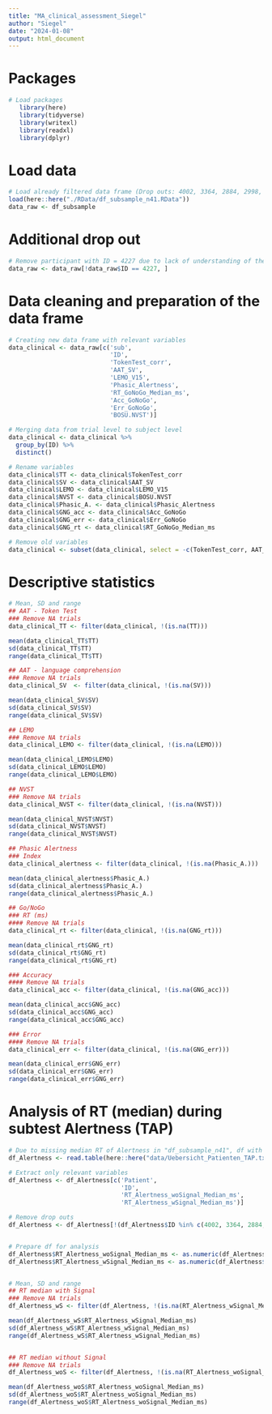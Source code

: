 ```yaml
---
title: "MA_clinical_assessment_Siegel"
author: "Siegel"
date: "2024-01-08"
output: html_document
---
```


# Packages
```r
# Load packages
   library(here)  
   library(tidyverse) 
   library(writexl)
   library(readxl)
   library(dplyr)
```

# Load data
```r
# Load already filtered data frame (Drop outs: 4002, 3364, 2884, 2998, 3392, 3960, 3154, 3994, 4086, 2522)
load(here::here("./RData/df_subsample_n41.RData"))
data_raw <- df_subsample
```

# Additional drop out
```r
# Remove participant with ID = 4227 due to lack of understanding of the task (ALWAYS pressed correct (accuracy - incorrect: 0.0000000; accuracy - correct: 1.0000000))
data_raw <- data_raw[!data_raw$ID == 4227, ]
```

# Data cleaning and preparation of the data frame
```r
# Creating new data frame with relevant variables
data_clinical <- data_raw[c('sub',
                            'ID',
                            'TokenTest_corr',
                            'AAT_SV',
                            'LEMO_V15',
                            'Phasic_Alertness',
                            'RT_GoNoGo_Median_ms',
                            'Acc_GoNoGo',
                            'Err_GoNoGo',
                            'BOSU.NVST')]

# Merging data from trial level to subject level
data_clinical <- data_clinical %>%
  group_by(ID) %>%
  distinct()

# Rename variables
data_clinical$TT <- data_clinical$TokenTest_corr
data_clinical$SV <- data_clinical$AAT_SV
data_clinical$LEMO <- data_clinical$LEMO_V15
data_clinical$NVST <- data_clinical$BOSU.NVST
data_clinical$Phasic_A. <- data_clinical$Phasic_Alertness
data_clinical$GNG_acc <- data_clinical$Acc_GoNoGo
data_clinical$GNG_err <- data_clinical$Err_GoNoGo
data_clinical$GNG_rt <- data_clinical$RT_GoNoGo_Median_ms

# Remove old variables
data_clinical <- subset(data_clinical, select = -c(TokenTest_corr, AAT_SV, LEMO_V15, Phasic_Alertness, RT_GoNoGo_Median_ms, Acc_GoNoGo, Err_GoNoGo, BOSU.NVST))
```

# Descriptive statistics
```r
# Mean, SD and range
## AAT - Token Test
### Remove NA trials
data_clinical_TT <- filter(data_clinical, !(is.na(TT)))

mean(data_clinical_TT$TT)
sd(data_clinical_TT$TT)
range(data_clinical_TT$TT)

## AAT - language comprehension
### Remove NA trials
data_clinical_SV  <- filter(data_clinical, !(is.na(SV)))

mean(data_clinical_SV$SV)
sd(data_clinical_SV$SV)
range(data_clinical_SV$SV)

## LEMO
### Remove NA trials
data_clinical_LEMO <- filter(data_clinical, !(is.na(LEMO)))

mean(data_clinical_LEMO$LEMO)
sd(data_clinical_LEMO$LEMO)
range(data_clinical_LEMO$LEMO)

## NVST
### Remove NA trials
data_clinical_NVST <- filter(data_clinical, !(is.na(NVST)))

mean(data_clinical_NVST$NVST)
sd(data_clinical_NVST$NVST)
range(data_clinical_NVST$NVST)

## Phasic Alertness
### Index
data_clinical_alertness <- filter(data_clinical, !(is.na(Phasic_A.)))

mean(data_clinical_alertness$Phasic_A.)
sd(data_clinical_alertness$Phasic_A.)
range(data_clinical_alertness$Phasic_A.)

## Go/NoGo
### RT (ms)
#### Remove NA trials
data_clinical_rt <- filter(data_clinical, !(is.na(GNG_rt)))

mean(data_clinical_rt$GNG_rt)
sd(data_clinical_rt$GNG_rt)
range(data_clinical_rt$GNG_rt)

### Accuracy
#### Remove NA trials
data_clinical_acc <- filter(data_clinical, !(is.na(GNG_acc)))

mean(data_clinical_acc$GNG_acc)
sd(data_clinical_acc$GNG_acc)
range(data_clinical_acc$GNG_acc)

### Error
#### Remove NA trials
data_clinical_err <- filter(data_clinical, !(is.na(GNG_err)))

mean(data_clinical_err$GNG_err)
sd(data_clinical_err$GNG_err)
range(data_clinical_err$GNG_err)
```

# Analysis of RT (median) during subtest Alertness (TAP)
```r
# Due to missing median RT of Alertness in "df_subsample_n41", df with all variables regarding Alertness (unfiltered) is loaded 
df_Alertness <- read.table(here::here("data/Uebersicht_Patienten_TAP.txt"), header = T, sep = "\t")

# Extract only relevant variables
df_Alertness <- df_Alertness[c('Patient',
                               'ID',
                               'RT_Alertness_woSignal_Median_ms',
                               'RT_Alertness_wSignal_Median_ms')]

# Remove drop outs
df_Alertness <- df_Alertness[!(df_Alertness$ID %in% c(4002, 3364, 2884, 2998, 3392, 3960, 3154, 3994, 4086, 2522, 4171, 2849, 3684, 4227, 4668)), ]   


# Prepare df for analysis
df_Alertness$RT_Alertness_woSignal_Median_ms <- as.numeric(df_Alertness$RT_Alertness_woSignal_Median_ms)
df_Alertness$RT_Alertness_wSignal_Median_ms <- as.numeric(df_Alertness$RT_Alertness_wSignal_Median_ms)


# Mean, SD and range
## RT median with Signal
### Remove NA trials
df_Alertness_wS <- filter(df_Alertness, !(is.na(RT_Alertness_wSignal_Median_ms)))

mean(df_Alertness_wS$RT_Alertness_wSignal_Median_ms)
sd(df_Alertness_wS$RT_Alertness_wSignal_Median_ms)
range(df_Alertness_wS$RT_Alertness_wSignal_Median_ms)


## RT median without Signal
### Remove NA trials
df_Alertness_woS <- filter(df_Alertness, !(is.na(RT_Alertness_woSignal_Median_ms)))

mean(df_Alertness_woS$RT_Alertness_woSignal_Median_ms)
sd(df_Alertness_woS$RT_Alertness_woSignal_Median_ms)
range(df_Alertness_woS$RT_Alertness_woSignal_Median_ms)
```
